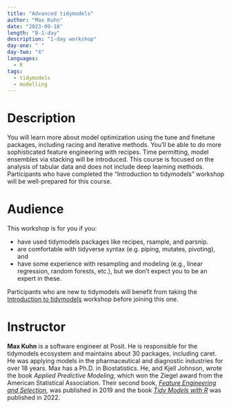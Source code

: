 ```yaml
---
title: "Advanced tidymodels"
author: "Max Kuhn"
date: "2023-09-18"
length: "B-1-day"
description: "1-day workshop"
day-one: " "
day-two: "X"
languages:
  - R
tags:
  - tidymodels
  - modelling
---
```


# Description

You will learn more about model optimization using the tune and finetune packages, including racing and iterative methods.
You'll be able to do more sophisticated feature engineering with recipes.
Time permitting, model ensembles via stacking will be introduced.
This course is focused on the analysis of tabular data and does not include deep learning methods.
Participants who have completed the "Introduction to tidymodels" workshop will be well-prepared for this course.

# Audience

This workshop is for you if you:

-   have used tidymodels packages like recipes, rsample, and parsnip.
-   are comfortable with tidyverse syntax (e.g. piping, mutates, pivoting), and
-   have some experience with resampling and modeling (e.g., linear regression, random forests, etc.), but we don't expect you to be an expert in these.

Participants who are new to tidymodels will benefit from taking the [Introduction to tidymodels](/tidymodels-intro/) workshop before joining this one.

# Instructor

**Max Kuhn** is a software engineer at Posit.
He is responsible for the tidymodels ecosystem and maintains about 30 packages, including caret.
He was applying models in the pharmaceutical and diagnostic industries for over 18 years.
Max has a Ph.D. in Biostatistics.
He, and Kjell Johnson, wrote the book *Applied Predictive Modeling*, which won the Ziegel award from the American Statistical Association.
Their second book, [*Feature Engineering and Selection*](https://bookdown.org/max/FES/), was published in 2019 and the book [*Tidy Models with R*](https://www.tmwr.org) was published in 2022.
